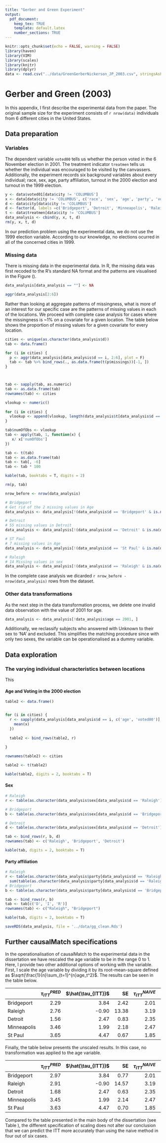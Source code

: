 ```yaml
---
title: "Gerber and Green Experiment"
output:
  pdf_document:
    keep_tex: TRUE
    template: default.latex
    number_sections: TRUE
---
```


```r
knitr::opts_chunk$set(echo = FALSE, warning = FALSE)
library(haven)
library(VIM)
library(scales)
library(knitr)
library(dplyr)
data <- read.csv("../data/GreenGerberNickerson_JP_2003.csv", stringsAsFactors = F)

```

# Gerber and Green (2003)
In this appendix, I first describe the experimental data from the paper. The original sample size for the experiment consists of `r nrow(data)` individuals from 6 different cities in the United States.


## Data preparation

### Variables

The dependent variable `voted00`  tells us whether the person voted in the 6 November election in 2001. The treatment indicator `treatmen`  tells us whether the individual was encouraged to be visited by the canvassers. Additionally, the experiment records six background variables about every individual; race, sex, age, party affiliation, turnout in the 2000 election and turnout in the 1999 election.

```r

y <- data$voted01[data$city != 'COLUMBUS']
x <- data[data$city != 'COLUMBUS', c('race', 'sex', 'age', 'party', 'voted00')]
d <- data$city[data$city != 'COLUMBUS']
d <- factor(d, labels =c('Bridgeport', 'Detroit', 'Minneapolis', 'Raleigh', 'St Paul') )
t <- data$treatmen[data$city != 'COLUMBUS']
data_analysis <- cbind(y, x, t, d)
rm(y, x, t, d)
```


In our prediction problem using the experimental data, we do not use the 1999 election variable. According to our knowledge, no elections ocurred in all of the concerned cities in 1999.

### Missing data

There is missing data in the experimental data. In R, the missing data was first recoded to the R's standard NA format and the patterns are visualised in the Figure ().

```r
data_analysis[data_analysis == ""] <- NA
```


```r
aggr(data_analysis[2:6])
```

Rather than looking at aggregate patterns of missingness, what is more of an interest for our specific case are the patterns of missing values in each of the locations. We proceed with complete case analysis for cases where the missingness is ~1% on a covariate for a given location. The table below shows the proportion of missing values for a given covariate for every location. 

```r
cities <- unique(as.character(data_analysis$d))
tab <- data.frame()

for (i in cities) {
  p <- aggr(data_analysis[data_analysis$d == i, 2:6], plot = F)
  tab <- tab %>% bind_rows(., as.data.frame(t(p$missings))[-1, ])
}



tab <- sapply(tab, as.numeric)
tab <- as.data.frame(tab)
rownames(tab) <- cities

vlookup <- numeric()
  
for (i in cities) {
  vlookup <- append(vlookup, length(data_analysis$t[data_analysis$d == i]))
}

tab$numOfObs <- vlookup
tab <- apply(tab, 1, function(x) {
   x/ x['numOfObs']
})

tab <- t(tab)
tab <- as.data.frame(tab)
tab <- tab[, -6]
tab <- tab * 100

kable(tab, booktabs = T, digits = 2)

rm(p, tab)
```

```r
nrow_before <- nrow(data_analysis)

# Bridgeport
# Get rid of the 2 missing values in Age
data_analysis <- data_analysis[!(data_analysis$d == 'Bridgeport' & is.na(data_analysis$age)), ]

# Detroit
# 55 missing values in Detroit
data_analysis <- data_analysis[!(data_analysis$d == 'Detroit' & is.na(data_analysis$sex)), ]

# ST Paul
# 7 missing values in Age
data_analysis <- data_analysis[!(data_analysis$d == 'St Paul' & is.na(data_analysis$age)), ]

# Raleigh
# 14 Missing values in sex
data_analysis <- data_analysis[!(data_analysis$d == 'Raleigh' & is.na(data_analysis$sex)), ]

```

In the complete case analysis we dicarded `r nrow_before - nrow(data_analysis)` rows from the dataset. 

### Other data transformations
As the next step in the data transformation process, we delete one invalid data observation with the value of 2001 for age.

```r
data_analysis <- data_analysis[!data_analysis$age == 2001, ]
```

Additionally, we reclassify subjects who answered with Unknown to their sex to 'NA' and excluded. This simplifies the matching procedure since with only two sexes, the variable can be operationalised as a dummy variable.

## Data exploration

### The varying individual characteristics between locations
This 

#### Age and Voting in the 2000 election
```r
table2 <- data.frame()


for (i in cities) {
  r <- sapply(data_analysis[data_analysis$d == i, c('age', 'voted00')], function(x) {
    mean(x)
  })
  
  table2 <- bind_rows(table2, r)
  
}

rownames(table2) <- cities

table2 <- t(table2)

kable(table2, digits = 2, booktabs = T)

```

#### Sex
```r
# Raleigh
r <- table(as.character(data_analysis$sex[data_analysis$d == 'Raleigh'])) / sum(table(as.character(data_analysis$sex[data_analysis$d == 'Raleigh'])))

# Bridgeport 
b <- table(as.character(data_analysis$sex[data_analysis$d == 'Bridgeport'])) / sum(table(as.character(data_analysis$sex[data_analysis$d == 'Bridgeport'])))

# Detroit
d <- table(as.character(data_analysis$sex[data_analysis$d == 'Detroit'])) / sum(table(as.character(data_analysis$sex[data_analysis$d == 'Detroit'])))

tab <- bind_rows(r, b, d)
rownames(tab) <- c('Raleigh', 'Bridgeport', 'Detroit')

kable(tab, digits = 2, booktabs = T)
```

#### Party affiliation
```r
# Raleigh
r <- table(as.character(data_analysis$party[data_analysis$d == 'Raleigh']))/ 
  sum(table(as.character(data_analysis$party[data_analysis$d == 'Raleigh'])))
# Bridgeport
b <- table(as.character(data_analysis$party[data_analysis$d == 'Bridgeport'])) / sum(table(as.character(data_analysis$party[data_analysis$d == 'Bridgeport'])))

tab <- bind_rows(r, b)
tab <- tab[c('D', 'I', 'R')]
rownames(tab) <- c("Raleigh", "Bridgeport")

kable(tab, digits = 2, booktabs = T)
```

```r
saveRDS(data_analysis, file = '../data/gg_clean.Rds')
```

## Further causalMatch specifications
In the operationalisation of causalMatch to the experimental data in the dissertation we have rescaled the age variable to be in the range 0 to 1. Here, I provide two other additional options of working with the variable. First, I scale the age variable by dividing it by its root-mean-square defined as $\sqrt{\frac{1}{n}\sum_{t=1}^{n}age_t^2}$. The results can be seen in the table below.

|             | $\tau_{ITT}^{PRED}$  | $\hat{\tau_{ITT}}$  | SE     | $\tau_{ITT}^{NAIVE}$  | NPE    |
| :---------- | -------------------: | -------------------: | -----: | --------------------: | -----: |
| Bridgeport  | 2\.29                | 3\.84                | 2\.42  | 2\.01                 | 3\.37  |
| Raleigh     | 2\.76                | -0\.90               | 13\.38 | 3\.19                 | 16\.77 |
| Detroit     | 1\.56                | 2\.47                | 0\.83  | 2\.35                 | 0\.02  |
| Minneapolis | 3\.46                | 1\.99                | 2\.18  | 2\.47                 | 0\.23  |
| St Paul     | 3\.65                | 4\.47                | 0\.67  | 1\.85                 | 6\.87  |


Finally, the table below presents the unscaled results. In this case, no transformation was applied to the age variable. 


|             | $\tau_{ITT}^{PRED}$  | $\hat{\tau_{ITT}}$  | SE     | $\tau_{ITT}^{NAIVE}$  | NPE    |
| :---------- | -------------------: | -------------------: | -----: | --------------------: | -----: |
| Bridgeport  | 2\.97                | 3\.84                | 0\.77  | 2\.01                 | 3\.37  |
| Raleigh     | 2\.91                | -0\.90               | 14\.57 | 3\.19                 | 16\.77 |
| Detroit     | 1\.68                | 2\.47                | 0\.63  | 2\.35                 | 0\.02  |
| Minneapolis | 3\.45                | 1\.99                | 2\.14  | 2\.47                 | 0\.23  |
| St Paul     | 3\.63                | 4\.47                | 0\.70  | 1\.85                 | 6\.87  |


Compared to the table presented in the main body of the dissertation (see Table ), the different specification of scaling does not alter our conclusion that we can predict the ITT more accurately than using the naive method in four out of six cases. 